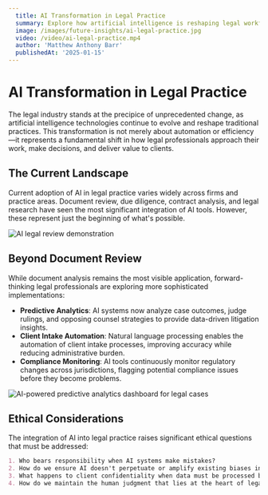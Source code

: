 ```yaml
---
  title: AI Transformation in Legal Practice
  summary: Explore how artificial intelligence is reshaping legal workflows, decision-making processes, and client experiences across the legal industry.
  image: /images/future-insights/ai-legal-practice.jpg
  video: /video/ai-legal-practice.mp4
  author: 'Matthew Anthony Barr'
  publishedAt: '2025-01-15'
---
```


# AI Transformation in Legal Practice

The legal industry stands at the precipice of unprecedented change, as artificial intelligence technologies continue to evolve and reshape traditional practices. This transformation is not merely about automation or efficiency—it represents a fundamental shift in how legal professionals approach their work, make decisions, and deliver value to clients.

## The Current Landscape

Current adoption of AI in legal practice varies widely across firms and practice areas. Document review, due diligence, contract analysis, and legal research have seen the most significant integration of AI tools. However, these represent just the beginning of what's possible.

![AI legal review demonstration](/images/future-insights/ai-review-poster.jpg)

## Beyond Document Review

While document analysis remains the most visible application, forward-thinking legal professionals are exploring more sophisticated implementations:

- **Predictive Analytics**: AI systems now analyze case outcomes, judge rulings, and opposing counsel strategies to provide data-driven litigation insights.
- **Client Intake Automation**: Natural language processing enables the automation of client intake processes, improving accuracy while reducing administrative burden.
- **Compliance Monitoring**: AI tools continuously monitor regulatory changes across jurisdictions, flagging potential compliance issues before they become problems.

![AI-powered predictive analytics dashboard for legal cases](/images/future-insights/predictive-analytics.jpg)

## Ethical Considerations

The integration of AI into legal practice raises significant ethical questions that must be addressed:

```markdown
1. Who bears responsibility when AI systems make mistakes?
2. How do we ensure AI doesn't perpetuate or amplify existing biases in the legal system?
3. What happens to client confidentiality when data must be processed by third-party AI providers?
4. How do we maintain the human judgment that lies at the heart of legal practice?